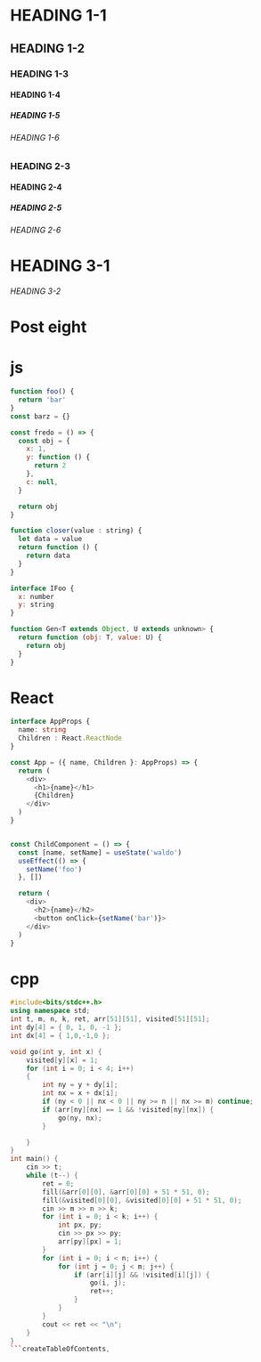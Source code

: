 
# HEADING 1-1

## HEADING 1-2

### HEADING 1-3

#### HEADING 1-4

##### HEADING 1-5

###### HEADING 1-6

### HEADING 2-3

#### HEADING 2-4

##### HEADING 2-5

###### HEADING 2-6

# HEADING 3-1

###### HEADING 3-2

# Post eight

# js

```js
function foo() {
  return 'bar'
}
const barz = {}

const fredo = () => {
  const obj = {
    x: 1,
    y: function () {
      return 2
    },
    c: null,
  }

  return obj
}

function closer(value : string) {
  let data = value
  return function () {
    return data
  }
}

interface IFoo {
  x: number
  y: string
}

function Gen<T extends Object, U extends unknown> {
  return function (obj: T, value: U) {
    return obj
  }
}

```

# React

```ts
interface AppProps {
  name: string
  Children : React.ReactNode
}

const App = ({ name, Children }: AppProps) => {
  return (
    <div>
      <h1>{name}</h1>
      {Children}
    </div>
  )
}


const ChildComponent = () => {
  const [name, setName] = useState('waldo')
  useEffect(() => {
    setName('foo')
  }, [])

  return (
    <div>
      <h2>{name}</h2>
      <button onClick={setName('bar')}>
    </div>
  )
}
```

# cpp

````cpp
#include<bits/stdc++.h>
using namespace std;
int t, m, n, k, ret, arr[51][51], visited[51][51];
int dy[4] = { 0, 1, 0, -1 };
int dx[4] = { 1,0,-1,0 };

void go(int y, int x) {
	visited[y][x] = 1;
	for (int i = 0; i < 4; i++)
	{
		int ny = y + dy[i];
		int nx = x + dx[i];
		if (ny < 0 || nx < 0 || ny >= n || nx >= m) continue;
		if (arr[ny][nx] == 1 && !visited[ny][nx]) {
			go(ny, nx);
		}

	}
}
int main() {
	cin >> t;
	while (t--) {
		ret = 0;
		fill(&arr[0][0], &arr[0][0] + 51 * 51, 0);
		fill(&visited[0][0], &visited[0][0] + 51 * 51, 0);
		cin >> m >> n >> k;
		for (int i = 0; i < k; i++) {
			int px, py;
			cin >> px >> py;
			arr[py][px] = 1;
		}
		for (int i = 0; i < n; i++) {
			for (int j = 0; j < m; j++) {
				if (arr[i][j] && !visited[i][j]) {
					go(i, j);
					ret++;
				}
			}
		}
		cout << ret << "\n";
	}
}
```createTableOfContents,
````
